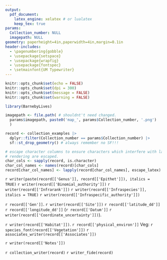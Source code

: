 ```yaml
---
output: 
  pdf_document:
    latex_engine: xelatex # or lualatex
    keep_tex: true
params:
  Collection_number: NULL
  imagepath: NULL
geometry: paperheight=4in,paperwidth=4in,margin=0.1in
header-includes:
  - \pagenumbering{gobble}
  - \usepackage{setspace}
  - \usepackage{wrapfig}
  - \usepackage{fontspec}
  - \setmainfont{UM Typewriter}
---
```


```r
knitr::opts_chunk$set(echo = FALSE)
knitr::opts_chunk$set(dpi = 300) 
knitr::opts_chunk$set(message = FALSE)
knitr::opts_chunk$set(warning = FALSE)
```

```r
library(BarnebyLives)

imagepath <- file.path( # shouldnt't need changed.  
  params$imagepath, paste0('map_', params$Collection_number, '.png')
  )

record <- collection_examples |>
  dplyr::filter(Collection_number == params$Collection_number) |>  
  sf::st_drop_geometry() # always remember no SF!!!

# escape character columns to ensure characters which interfere with latex
# rendering are escaped. 
char_cols <- sapply(record, is.character)
char_col_names <- names(record)[char_cols]
record[char_col_names] <- lapply(record[char_col_names], escape_latex)
```

\begin{center}
\textbf{\Large `r writer(record[['Project_name']])`}
\end{center}
\begin{flushright}
\uppercase{`r record[['Family']]`}
\end{flushright}
\begingroup
\large
`r writer(paste(record[['Genus']], record[['Epithet']]), italics = TRUE)` `r writer(record[['Binomial_authority']])` `r writer(record[['Infrarank']])` `r writer(record[['Infraspecies']], italics = TRUE)` `r writer(record[['Infraspecific_authority']])`  
\endgroup

\begin{wrapfigure}[5]{r}[0pt]{1in}
\vspace{-5.0ex} 
\includegraphics[width=1in,height=1in,keepaspectratio]{`r imagepath`} 
\end{wrapfigure}

\vspace{\fill}

\begingroup
\small
`r record[['Gen']]`. `r writer(record[['Site']])` `r record[['latitude_dd']]` `r record[['longitude_dd']]` (`r record[['Datum']]` `r writer(record[['Coordinate_uncertainty']])`). 

`r writer(record[['Habitat']])`. `r record[['physical_environ']]` \par
Veg: `r species_font(record[['Vegetation']])` `r associates_writer(record[['Associates']])` \par
`r writer(record[['Notes']])`
\endgroup
 
\begin{spacing}{0.025}
{\scriptsize `r record[['Directions_BL']]`}
\end{spacing}

\vspace{\fill}
\begingroup
\small
`r collection_writer(record)`  `r writer_fide(record)`
\endgroup
